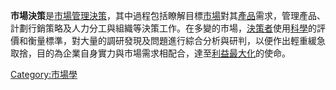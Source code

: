 '''市場決策'''是[[市場管理|市場管理]][[決策|決策]]，其中過程包括瞭解目標[[市場|市場]]對其[[產品|產品]]需求，管理產品、計劃行銷策略及人力分工與組織等決策工作。在多變的市場，[[決策者|決策者]]使用[[科學|科學]]的評價和衡量標準，對大量的調研發現及問題進行綜合分析與研判，以便作出輕重緩急取捨，目的為企業自身實力與市場需求相配合，達至[[利益最大化|利益最大化]]的使命。

[[Category:市場學|Category:市場學]]